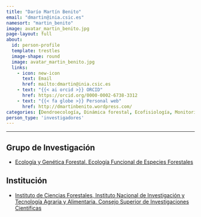 ```yaml
---
title: "Darío Martín Benito"
email: "dmartin@inia.csic.es"  
namesort: "martin_benito"
image: avatar_martin_benito.jpg
page-layout: full
about: 
  id: person-profile
  template: trestles
  image-shape: round
  image: avatar_martin_benito.jpg
  links:
    - icon: new-icon
      text: Email
      href: mailto:dmartin@inia.csic.es
    - text: "{{< ai orcid >}} ORCID"
      href: https://orcid.org/0000-0002-6738-3312
    - text: "{{< fa globe >}} Personal web"
      href: http://dmartinbenito.wordpress.com/
categories: [Dendroecología, Dinámica forestal, Ecofisiología, Monitorización, Modelización]
person_type: 'investigadores'
---
```

 
<hr>

:::{#person-profile}

## Grupo de Investigación
- [Ecología y Genética Forestal. Ecología Funcional de Especies Forestales](https://www.inia.es/investigacion/forestal/Ecolog%C3%ADa%20y%20Gen%C3%A9tica/Ecolog%C3%ADa%20funcional%20de%20especies%20forestales/Pages/Home.aspx)

## Institución
- [Instituto de Ciencias Forestales, Instituto Nacional de Investigación y Tecnología Agraria y Alimentaria. Consejo Superior de Investigaciones Científicas](https://www.inia.es/)

:::
